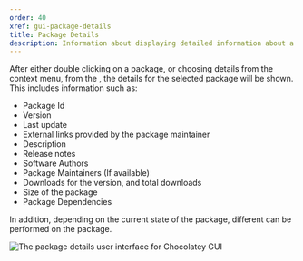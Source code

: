 ```yaml
---
order: 40
xref: gui-package-details
title: Package Details
description: Information about displaying detailed information about a specific package
---
```


After either double clicking on a package, or choosing details from the context menu, from the <Xref title="main window" value="gui-main-window" />,
the details for the selected package will be shown.  This includes information such as:

- Package Id
- Version
- Last update
- External links provided by the package maintainer
- Description
- Release notes
- Software Authors
- Package Maintainers (If available)
- Downloads for the version, and total downloads
- Size of the package
- Package Dependencies

In addition, depending on the current state of the package, different <Xref title="actions" value="gui-package-details-actions" /> can be performed on the package.

![The package details user interface for Chocolatey GUI](/images/chocolatey-gui/user_interface_main-window_package-details.png "The package details user interface for Chocolatey GUI")
